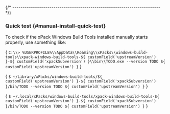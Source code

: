 

{/* ------------------------------------------------------------------------ */}

### Quick test {#manual-install-quick-test}

To check if the xPack Windows Build Tools installed manually starts properly, use something like:

<Tabs groupId="operating-systems">
<TabItem value="windows" label="Windows" default>

<CodeBlock language="console"> {
`C:\\> %USERPROFILE%\\AppData\\Roaming\\xPacks\\windows-build-tools\\xpack-windows-build-tools-${ customField('upstreamVersion') }-${ customField('xpackSubversion') }\\bin\\TODO.exe --version
TODO ${ customField('upstreamVersion') }`
} </CodeBlock>

</TabItem>
<TabItem value="macos" label="macOS">

<CodeBlock language="console"> {
`$ ~/Library/xPacks/windows-build-tools/${ customField('upstreamVersion') }-${ customField('xpackSubversion') }/bin/TODO --version
TODO ${ customField('upstreamVersion') }`
} </CodeBlock>

</TabItem>
<TabItem value="linux" label="GNU/Linux">

<CodeBlock language="console"> {
`$ ~/.local/xPacks/windows-build-tools/xpack-windows-build-tools-${ customField('upstreamVersion') }-${ customField('xpackSubversion') }/bin/TODO --version
TODO ${ customField('upstreamVersion') }`
} </CodeBlock>

</TabItem>
</Tabs>
